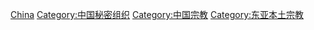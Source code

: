 [[Category:各國新興宗教|China]]
[[Category:中国秘密组织|Category:中国秘密组织]]
[[Category:中国宗教|Category:中国宗教]]
[[Category:东亚本土宗教|Category:东亚本土宗教]]